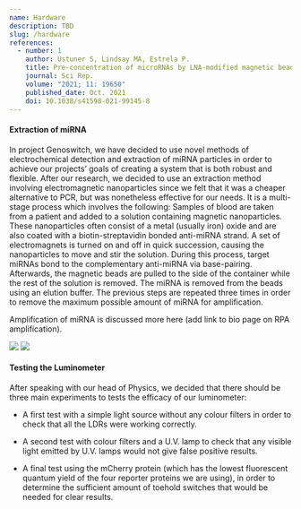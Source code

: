 ```yaml
---
name: Hardware
description: TBD
slug: /hardware
references:
  - number: 1
    author: Ustuner S, Lindsay MA, Estrela P.
    title: Pre-concentration of microRNAs by LNA-modified magnetic beads for enhancement of electrochemical detection.
    journal: Sci Rep.
    volume: "2021; 11: 19650"
    published_date: Oct. 2021
    doi: 10.1038/s41598-021-99145-8
---
```


#### Extraction of miRNA

In project Genoswitch, we have decided to use novel methods of electrochemical detection and extraction of miRNA particles in order to achieve our projects’ goals of creating a system that is both robust and flexible. After our research<Reference number={1}/>, we decided to use an extraction method involving electromagnetic nanoparticles since we felt that it was a cheaper alternative to PCR, but was nonetheless effective for our needs. It is a multi-stage process which involves the following:
Samples of blood are taken from a patient and added to a solution containing magnetic nanoparticles. These nanoparticles often consist of a metal (usually iron) oxide and are also coated with a biotin-streptavidin bonded anti-miRNA strand.
A set of electromagnets is turned on and off in quick succession, causing the nanoparticles to move and stir the solution.
During this process, target miRNAs bond to the complementary anti-miRNA via base-pairing.
Afterwards, the magnetic beads are pulled to the side of the container while the rest of the solution is removed.
The miRNA is removed from the beads using an elution buffer.
The previous steps are repeated three times in order to remove the maximum possible amount of miRNA for amplification.

Amplification of miRNA is discussed more here (add link to bio page on RPA amplification).

<img src="https://static.igem.wiki/teams/4642/wiki/biotin-streptavidin.png" />
<img src="https://static.igem.wiki/teams/4642/wiki/ribotox-hardware-magnetic-beads.png" />

#### Testing the Luminometer

After speaking with our head of Physics, we decided that there should be three main experiments to tests the efficacy of our luminometer:

- A first test with a simple light source without any colour filters in order to check that all the LDRs were working correctly.

- A second test with colour filters and a U.V. lamp to check that any visible light emitted by U.V. lamps would not give false positive results.

- A final test using the mCherry protein (which has the lowest fluorescent quantum yield of the four reporter proteins we are using), in order to determine the sufficient amount of toehold switches that would be needed for clear results.
